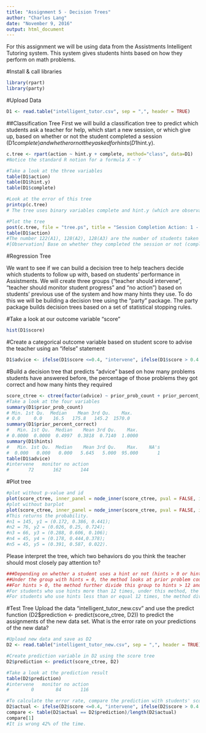 ```yaml
---
title: "Assignment 5 - Decision Trees"
author: "Charles Lang"
date: "November 9, 2016"
output: html_document
---
```

For this assignment we will be using data from the Assistments Intelligent Tutoring system. This system gives students hints based on how they perform on math problems. 

#Install & call libraries
```r
library(rpart)
library(party)
```

#Upload Data
```r
D1 <- read.table("intelligent_tutor.csv", sep = ",", header = TRUE)

```

##Classification Tree
First we will build a classification tree to predict which students ask a teacher for help, which start a new session, or which give up, based on whether or not the student completed a session (D1$complete) and whether or not they asked for hints (D1$hint.y). 
```r

c.tree <- rpart(action ~ hint.y + complete, method="class", data=D1) 
#Notice the standard R notion for a formula X ~ Y

#Take a look at the three variables
table(D1$action)
table(D1$hint.y)
table(D1$complete)

#Look at the error of this tree
printcp(c.tree)
# The tree uses binary variables complete and hint.y (which are observations) to map students into action classes. It uses a procedure with an order of the variables that yields the least error. The root node error is 0.66138. It is not doing a very good job. [Q]: What are CP (complexity cost), nsplit, relative error, xerror (cross validation error), and xstd (standard dev of the cross valid error)?

#Plot the tree
post(c.tree, file = "tree.ps", title = "Session Completion Action: 1 - Ask teacher, 2 - Start new session, 3 - Give up")
table(D1$action) 
#The number 122(A1), 128(A2), 128(A3) are the number of students taken each action. See tree_binary_illustration.pdf as a supplementary explaination of how the method classifies the data.
#[Observation] Base on whether they completed the session or not (complete = 1 or complete = 0), the method predicts they will take action 1 (ask teacher) or take action 3 (give up). For complete = 0, the method predicts correctly that 65 out of 122 (A1) will take action 1, but predicts incorrectly 57 out of 128 (A2) and 52 out of 128 (A3) will take action 1. For complete = 1, the method predicts correctly 76 out of 128 (A3) will take action 3, but predicts incorrectly 57 out of 122 (A1) and 71 out of 128 (A2) will take action 3. NEXT. Base on whether they ever used a hint or not (hint.y = 1 or hint.y = 0), the method predicts whether they will take action 2 (start new session) or take action 3 (give up). When hint.y =1, the method predicts correctly, 35 out of 128 (A2) will take action 2, but predicts incorrectly 30 out of 122 (A1) and 32 out of 128 (A3) will take action 2. When hint.y = 0, the method predicts correctly, 44 out of 128 (A3) will take action 3 but predicts incorrectly 27 out of 122 (A1) and 36 out of 128 (A2) will take action 3. 
```
#Regression Tree

We want to see if we can build a decision tree to help teachers decide which students to follow up with, based on students' performance in Assistments. We will create three groups ("teacher should intervene", "teacher should monitor student progress" and "no action") based on students' previous use of the system and how many hints they use. To do this we will be building a decision tree using the "party" package. The party package builds decision trees based on a set of statistical stopping rules.

#Take a look at our outcome variable "score"
```r
hist(D1$score)
```

#Create a categorical outcome variable based on student score to advise the teacher using an "ifelse" statement
```r
D1$advice <- ifelse(D1$score <=0.4, "intervene", ifelse(D1$score > 0.4 & D1$score <=0.8, "monitor", "no action"))
```

#Build a decision tree that predicts "advice" based on how many problems students have answered before, the percentage of those problems they got correct and how many hints they required
```r
score_ctree <- ctree(factor(advice) ~ prior_prob_count + prior_percent_correct + hints, D1)
#Take a look at the four variables
summary(D1$prior_prob_count)
# Min. 1st Qu.  Median    Mean 3rd Qu.    Max. 
# 0.0     0.0    16.5   175.8   145.2  1570.0 
summary(D1$prior_percent_correct)
#   Min. 1st Qu.  Median    Mean 3rd Qu.    Max. 
# 0.0000  0.0000  0.4997  0.3818  0.7140  1.0000 
summary(D1$hints)
#   Min. 1st Qu.  Median    Mean 3rd Qu.    Max.    NA's 
#  0.000   0.000   0.000   5.645   5.000  95.000       1 
table(D1$advice)
#intervene   monitor no action 
#       72       162       144 
```

#Plot tree
```r
#plot without p-value and id
plot(score_ctree, inner_panel = node_inner(score_ctree, pval = FALSE, id = FALSE), terminal_panel = node_barplot(score_ctree, id = FALSE))
#plot without barplot
plot(score_ctree, inner_panel = node_inner(score_ctree, pval = FALSE, id = FALSE), terminal_panel = node_terminal(score_ctree, id = FALSE))
#This returns the probability. 
#n1 = 145, y1 = (0.172, 0.386, 0.441); 
#n2 = 76, y2 = (0.026, 0.25, 0.724); 
#n3 = 66, y3 = (0.288, 0.606, 0.106); 
#n4 = 45, y4 = (0.178, 0.444,0.378); 
#n5 = 45, y5 = (0.391, 0.587, 0.022).

```

Please interpret the tree, which two behaviors do you think the teacher should most closely pay attention to?

```r
###Depending on whether a student uses a hint or not (hints > 0 or hints = 0), the tree divides the data into two groups. 
##Under the group with hints = 0, the method looks at prior problem count and divides this group into two smaller classes at prior_prob_count = 85. There are 145 students who use no hints and prior_prob_count < or = 85, 44.1% of the time the method reccomends no action. Since students in the training data set who have taken these actions received a high score does not mean the same would happen for students in another data set. It is risky to leave students who do not do many problems nor use hints unintervened and unmonitored. Also, notice that this is the largest group, so if this same trend happens for another data set, it will affect many students. There are 76 students who did not use hint but have a problem count larger than 85, 72.4% of the time the method reccomends no action. Not using hints and doing many problems do not guarantee good performance for another data set, so by the same argument as above, high percentage of no action is risky. Therefore, teacher most closely pay attention to when a student uses no hint and does many problems.
##For hints > 0, the method further divide this group to hints > 12 and hints < or = 12. 
#For students who use hints more than 12 times, under this method, the teacher rarely responds with no action (only 2.2% of the time for 46 students); 58.7% of the students are monitored and 39.1% are intervened. Therefore, when a student use hints more than 12 times, it can be considered safe since more aggressive approach is taken.
#For students who use hints less than or equal 12 times, the method divides them into finer groups with the value prior_percent_correct = 0.629. For students with correctness 62.9% or higher, 17.8% would be intervened, 44.4% would be monitored and 37.8% would be taken no action. This pattern makes sense since for students who taken some hints and achieve a moderately high level of correctness means they showed an attempt and did not do badly. Therefore, only a small percentage of students are being intervened. Moreover, the percentage of no action is lower than monitor so this is a rather conservative approach. On the other hand, for students with prior_percent_correct < or = 62.9%, most of them are monitored (60.6%) or intervened (28.8%) and only 10.6% were left with no action. It also makes sense since when a student does not perform so well prior to the exam, a teacher should either monitor or intervene.
```

#Test Tree
Upload the data "intelligent_tutor_new.csv" and use the predict function (D2$prediction <- predict(score_ctree, D2)) to predict the assignments of the new data set. What is the error rate on your predictions of the new data? 

```r
#Upload new data and save as D2
D2 <- read.table("intelligent_tutor_new.csv", sep = ",", header = TRUE)

#Create prediction variable in D2 using the score tree
D2$prediction <- predict(score_ctree, D2)

#Take a look at the prediction result
table(D2$prediction)
#intervene   monitor no action 
#        0        84       116 

#To calculate the error rate, compare the prediction with students' scores
D2$actual <- ifelse(D2$score <=0.4, "intervene", ifelse(D2$score > 0.4 & D2$score <=0.8, "monitor", "no action"))
compare <- table(D2$actual == D2$prediction)/length(D2$actual)
compare[1]
#It is wrong 42% of the time.
```
